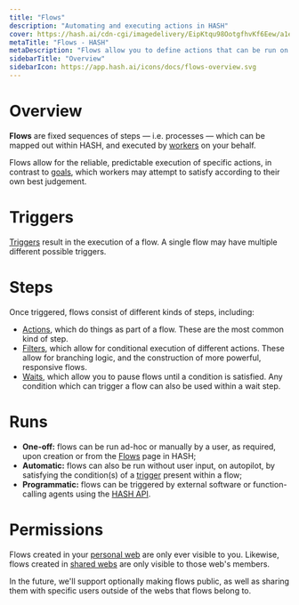 ```yaml
---
title: "Flows"
description: "Automating and executing actions in HASH"
cover: https://hash.ai/cdn-cgi/imagedelivery/EipKtqu98OotgfhvKf6Eew/a1ec4234-31bf-4d65-5c03-18c31f43ae00/public
metaTitle: "Flows - HASH"
metaDescription: "Flows allow you to define actions that can be run on a schedule, in response to a trigger, or manually"
sidebarTitle: "Overview"
sidebarIcon: https://app.hash.ai/icons/docs/flows-overview.svg
---
```


# Overview

**Flows** are fixed sequences of steps — i.e. processes — which can be mapped out within HASH, and executed by [workers](/guide/workers) on your behalf.

Flows allow for the reliable, predictable execution of specific actions, in contrast to [goals](/guide/workers/goals), which workers may attempt to satisfy according to their own best judgement.

# Triggers

[Triggers](/guide/flows/triggers) result in the execution of a flow. A single flow may have multiple different possible triggers.

# Steps

Once triggered, flows consist of different kinds of steps, including:

- [Actions](/guide/flows/actions), which do things as part of a flow. These are the most common kind of step.
- [Filters](/guide/flows/filters), which allow for conditional execution of different actions. These allow for branching logic, and the construction of more powerful, responsive flows.
- [Waits](/guide/flows/waits), which allow you to pause flows until a condition is satisfied. Any condition which can trigger a flow can also be used within a wait step.

# Runs

- **One-off:** flows can be run ad-hoc or manually by a user, as required, upon creation or from the [Flows](https://app.hash.ai/flows) page in HASH;
- **Automatic:** flows can also be run without user input, on autopilot, by satisfying the condition(s) of a [trigger](/guide/flows/triggers) present within a flow;
- **Programmatic:** flows can be triggered by external software or function-calling agents using the [HASH API](https://hash.dev/docs/flows/api).

# Permissions

Flows created in your [personal web](/guide/webs#personal-webs) are only ever visible to you. Likewise, flows created in [shared webs](/guide/webs#shared-webs) are only visible to those web's members.

In the future, we'll support optionally making flows public, as well as sharing them with specific users outside of the webs that flows belong to.
